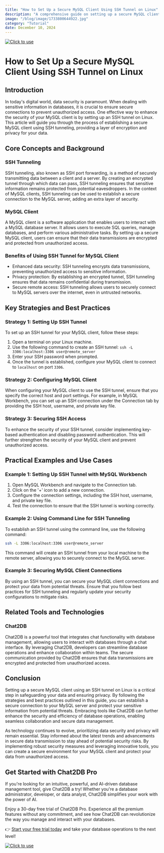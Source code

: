 ```yaml
---
title: "How to Set Up a Secure MySQL Client Using SSH Tunnel on Linux"
description: "A comprehensive guide on setting up a secure MySQL client using SSH tunnel on Linux, ensuring data security and privacy."
image: "/blog/image/1733800644922.jpg"
category: "Tutorial"
date: December 10, 2024
---
```

[![Click to use](/image/blog/bg/chat2db1.png)](https://app.chat2db.ai/)
# How to Set Up a Secure MySQL Client Using SSH Tunnel on Linux


<Authors date="December 10, 2024">
  <Author name="Rowan Hill" link="https://chat2db.ai" />
</Authors>

## Introduction

In today's digital world, data security is paramount. When dealing with sensitive information in databases, it is crucial to ensure secure connections to prevent unauthorized access. One effective way to enhance the security of your MySQL client is by setting up an SSH tunnel on Linux. This article will guide you through the process of establishing a secure MySQL client using SSH tunneling, providing a layer of encryption and privacy for your data.

## Core Concepts and Background

### SSH Tunneling

SSH tunneling, also known as SSH port forwarding, is a method of securely transmitting data between a client and a server. By creating an encrypted tunnel through which data can pass, SSH tunneling ensures that sensitive information remains protected from potential eavesdroppers. In the context of MySQL clients, SSH tunneling can be used to establish a secure connection to the MySQL server, adding an extra layer of security.

### MySQL Client

A MySQL client is a software application that enables users to interact with a MySQL database server. It allows users to execute SQL queries, manage databases, and perform various administrative tasks. By setting up a secure MySQL client, users can ensure that their data transmissions are encrypted and protected from unauthorized access.

### Benefits of Using SSH Tunnel for MySQL Client

- Enhanced data security: SSH tunneling encrypts data transmissions, preventing unauthorized access to sensitive information.
- Privacy protection: By establishing an encrypted tunnel, SSH tunneling ensures that data remains confidential during transmission.
- Secure remote access: SSH tunneling allows users to securely connect to MySQL servers over the internet, even in untrusted networks.

## Key Strategies and Best Practices

### Strategy 1: Setting Up SSH Tunnel

To set up an SSH tunnel for your MySQL client, follow these steps:

1. Open a terminal on your Linux machine.
2. Use the following command to create an SSH tunnel: `ssh -L 3306:localhost:3306 user@remote_server`
3. Enter your SSH password when prompted.
4. Once the tunnel is established, configure your MySQL client to connect to `localhost` on port `3306`.

### Strategy 2: Configuring MySQL Client

When configuring your MySQL client to use the SSH tunnel, ensure that you specify the correct host and port settings. For example, in MySQL Workbench, you can set up an SSH connection under the Connection tab by providing the SSH host, username, and private key file.

### Strategy 3: Securing SSH Access

To enhance the security of your SSH tunnel, consider implementing key-based authentication and disabling password authentication. This will further strengthen the security of your MySQL client and prevent unauthorized access.

## Practical Examples and Use Cases

### Example 1: Setting Up SSH Tunnel with MySQL Workbench

1. Open MySQL Workbench and navigate to the Connection tab.
2. Click on the '+' icon to add a new connection.
3. Configure the connection settings, including the SSH host, username, and private key file.
4. Test the connection to ensure that the SSH tunnel is working correctly.

### Example 2: Using Command Line for SSH Tunneling

To establish an SSH tunnel using the command line, use the following command:

```bash
ssh -L 3306:localhost:3306 user@remote_server
```

This command will create an SSH tunnel from your local machine to the remote server, allowing you to securely connect to the MySQL server.

### Example 3: Securing MySQL Client Connections

By using an SSH tunnel, you can secure your MySQL client connections and protect your data from potential threats. Ensure that you follow best practices for SSH tunneling and regularly update your security configurations to mitigate risks.

## Related Tools and Technologies

### Chat2DB

Chat2DB is a powerful tool that integrates chat functionality with database management, allowing users to interact with databases through a chat interface. By leveraging Chat2DB, developers can streamline database operations and enhance collaboration within teams. The secure communication provided by Chat2DB ensures that data transmissions are encrypted and protected from unauthorized access.

## Conclusion

Setting up a secure MySQL client using an SSH tunnel on Linux is a critical step in safeguarding your data and ensuring privacy. By following the strategies and best practices outlined in this guide, you can establish a secure connection to your MySQL server and protect your sensitive information from potential threats. Embracing tools like Chat2DB can further enhance the security and efficiency of database operations, enabling seamless collaboration and secure data management.

As technology continues to evolve, prioritizing data security and privacy will remain essential. Stay informed about the latest trends and advancements in secure data transmission to stay ahead of potential security risks. By implementing robust security measures and leveraging innovative tools, you can create a secure environment for your MySQL client and protect your data from unauthorized access.


## Get Started with Chat2DB Pro

If you're looking for an intuitive, powerful, and AI-driven database management tool, give Chat2DB a try! Whether you're a database administrator, developer, or data analyst, Chat2DB simplifies your work with the power of AI.

Enjoy a 30-day free trial of Chat2DB Pro. Experience all the premium features without any commitment, and see how Chat2DB can revolutionize the way you manage and interact with your databases.

👉 [Start your free trial today](https://app.chat2db.ai/) and take your database operations to the next level!

[![Click to use](/image/blog/bg/chat2db.jpg)](https://app.chat2db.ai/)